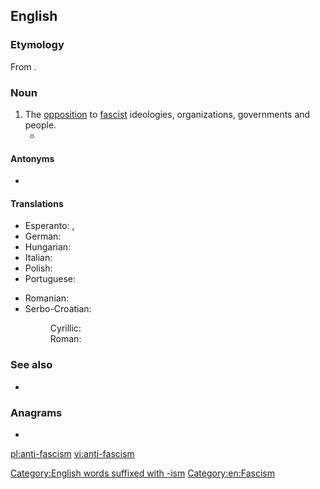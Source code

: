 {{also|antifascism}}
==English==
{{wikipedia}}

===Etymology===
From {{af|en|anti-|fascism}}.

===Noun===
{{head|en|noun}}

# The [[opposition]] to [[fascist]] ideologies, organizations, governments and people.
#* {{quote-book|title=Authors take Sides on the Spanish War|author=John Langdon-Davies|passage=Art and '''anti-fascism''' are synonymous.|year=1937}}

====Antonyms====
* {{l|en|fascism}}

====Translations====
{{trans-top|the opposition to fascist ideologies}}
* Esperanto: {{t|eo|kontraŭfaŝismo}}, {{t|eo|antifaŝismo}}
* German: {{t+|de|Antifaschismus|m}}
* Hungarian: {{t+|hu|antifasizmus}}
* Italian: {{t+|it|antifascismo|m}}
* Polish: {{t+|pl|antyfaszyzm}}
* Portuguese: {{t|pt|antifascismo|m}}
{{trans-mid}}
* Romanian: {{t+|ro|antifascism|n}}
* Serbo-Croatian:
*: Cyrillic: {{t|sh|антифашизам|m|sc=Cyrl}}
*: Roman: {{t+|sh|antifašizam|m}}
{{trans-bottom}}

===See also===
* {{l|en|Antifa}}

===Anagrams===
* {{l|en|fanaticisms}}

[[Category:English words suffixed with -ism]]
[[Category:en:Fascism]]

[[pl:anti-fascism]]
[[vi:anti-fascism]]